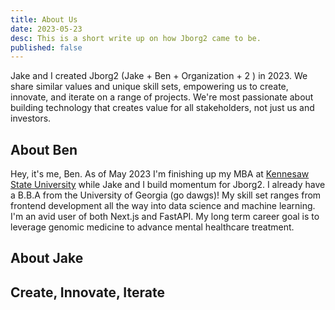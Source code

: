 ```yaml
---
title: About Us
date: 2023-05-23
desc: This is a short write up on how Jborg2 came to be.
published: false
---
```


Jake and I created Jborg2 (Jake + Ben + Organization + 2 ) in 2023. We share similar values and unique skill sets, empowering us to create, innovate, and iterate on a range of projects. We're most passionate about building technology that creates value for all stakeholders, not just us and investors.

## About Ben

Hey, it's me, Ben. As of May 2023 I'm finishing up my MBA at [Kennesaw State University]() while Jake and I build momentum for Jborg2. I already have a B.B.A from the University of Georgia (go dawgs)! My skill set ranges from frontend development all the way into data science and machine learning. I'm an avid user of both Next.js and FastAPI. My long term career goal is to leverage genomic medicine to advance mental healthcare treatment. 

## About Jake

## Create, Innovate, Iterate

